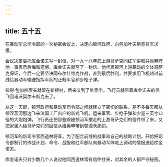 ```yaml
---
---
---
```

title: 五十五
---




在暴动军总司令部的一次秘密会议上，决定向顿河政府、向包加叶夫斯基将军求援。

会议决定委托库金诺夫写一封信，对一九一八年底上游哥萨克同红军讲和并抛弃阵地一事表示后悔和遗憾。库金诺夫就写了一封信。他代表顿河上游暴动的全体哥萨克保证，今后一定要坚决同布尔什维克作战，直到最后胜利，并要求用飞机越过前线给暴动军输送指挥军队的正规军官和步枪子弹。

彼得·包加推廖夫就留在新根村，后来又到了维奥申。飞行员就带着库金诺夫的信飞回诺沃契尔卡斯克去了。

从这一天起，顿河政府和暴动军司令部之间就建立了密切的联系。差不多每天都从顿涅茨河那边飞来法国工厂出产的新式飞机，运来军官、步枪子弹和少量三英寸口径的大炮炮弹。飞行员还把那些跟随顿河军撤走的上游哥萨克们的信件带了来，又把家里人给哥萨克们的回信从维奥申带到顿涅茨那边。

顿河军的新司令官西道林将军，为了配合前线的战事和自己的战略计划，开始把司令部制订的作战计划、命令、战报和红军部队向暴动军阵地上调动的情报送给库金诺夫。

库金诺夫只对少数几个人说过他同西道林常有信件往来，对其余的人都严守秘密。